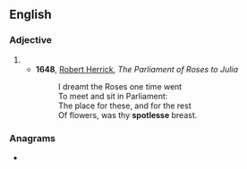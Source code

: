 ==English==

===Adjective===
{{head|en|adjective}}

# {{obsolete spelling of|en|spotless}}
#* '''1648''', [[w:Robert Herrick|Robert Herrick]], ''The Parliament of Roses to Julia''
#*: I dreamt the Roses one time went
#*: To meet and sit in Parliament:
#*: The place for these, and for the rest
#*: Of flowers, was thy '''spotlesse''' breast.

===Anagrams===
* {{anagrams|en|a=eelopssst|toplesses}}